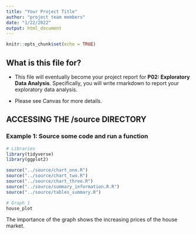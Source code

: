 ```yaml
---
title: "Your Project Title"
author: "project team members"
date: "1/22/2022"
output: html_document
---
```


```r
knitr::opts_chunk$set(echo = TRUE)
```

## What is this file for?

* This file will eventually become your project report for **P02: Exploratory Data Analysis**. Specifically, you will write rmarkdown to report your exploratory data analysis.

* Please see Canvas for more details.

## ACCESSING THE /source DIRECTORY
### Example 1: Source some code and run a function
```r
# Libraries
library(tidyverse)
library(ggplot2)
```


```r
source("../source/chart_one.R")
source("../source/chart_two.R")
source("../source/chart_three.R")
source("../source/summary_information.R.R")
source("../source/tables_summary.R")
```


```r
# Graph 1
house_plot
```


The importance of the graph shows the increasing prices of the house market. 

